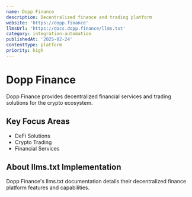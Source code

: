 ```yaml
---
name: Dopp Finance
description: Decentralized finance and trading platform
website: 'https://dopp.finance'
llmsUrl: 'https://docs.dopp.finance/llms.txt'
category: integration-automation
publishedAt: '2025-02-24'
contentType: platform
priority: high
---
```


# Dopp Finance

Dopp Finance provides decentralized financial services and trading solutions for the crypto ecosystem.

## Key Focus Areas

- DeFi Solutions
- Crypto Trading
- Financial Services

## About llms.txt Implementation

Dopp Finance's llms.txt documentation details their decentralized finance platform features and capabilities.
